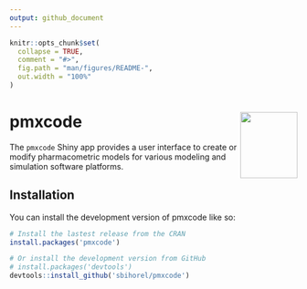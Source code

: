 ```yaml
---
output: github_document
---
```


<!-- README.md is generated from README.Rmd. Please edit that file -->

```r
knitr::opts_chunk$set(
  collapse = TRUE,
  comment = "#>",
  fig.path = "man/figures/README-",
  out.width = "100%"
)
```

# pmxcode <img src="inst/app/www/favicon.png" align="right" width="100" height="116" />

The `pmxcode` Shiny app provides a user interface to create or modify 
pharmacometric models for various modeling and simulation software platforms. 

## Installation

You can install the development version of pmxcode like so:

``` r
# Install the lastest release from the CRAN
install.packages('pmxcode')

# Or install the development version from GitHub
# install.packages('devtools')
devtools::install_github('sbihorel/pmxcode')
```


